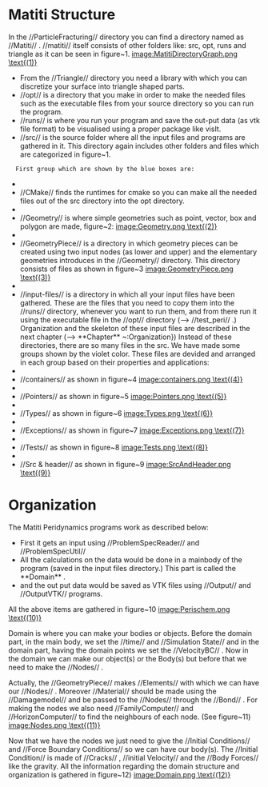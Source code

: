

=Matiti Structure= 
 
In the //ParticleFracturing//  directory you can find a directory named as //Matiti// . //matiti//  itself consists of other folders like: src, opt, runs and triangle as it can be seen in figure~1.
[[
  image:MatitiDirectoryGraph.png
  
  \text{(1)} 
]]
   
*  From the //Triangle//  directory you need a library with which you can discretize your surface into triangle shaped parts.      
*  //opt//  is a directory that you make in order to make the needed files such as the executable files from your source directory so you can run the program.   
*  //runs//  is where you run your program and save the out-put data (as vtk file format) to be visualised using a proper package like visIt.   
*  //src//  is the source folder where all the input files and programs are gathered in it. This directory again includes other folders and files which are categorized in figure~1. 
   First group which are shown by the blue boxes are:       
* 
*  //CMake//  finds the runtimes for cmake so you can make all the needed files out of the src directory into the opt directory.   
* 
*  //Geometry//  is where simple geometries such as point, vector, box and polygon are made, figure~2:  [[    image:Geometry.png        \text{(2)}   ]]   
* 
*  //GeometryPiece//  is a directory in which geometry pieces can be created using two input nodes (as lower and upper) and the elementary geometries introduces in the //Geometry//  directory. This directory consists of files as shown in figure~3  [[    image:GeometryPiece.png        \text{(3)}   ]]   
* 
*  //input-files//  is a directory in which all your input files have been gathered. These are the files that you need to copy them into the //runs//  directory, whenever you want to run them, and from there run it using the executable file in the //opt//  directory (--> //test_peri// .) Organization and the skeleton of these input files are described in the next chapter (--> **Chapter** ~:Organization})     Instead of these directories, there are so many files in the src. We have made some groups shown by the violet color. These files are devided and arranged in each group based on their properties and applications:      
* 
*  //containers//  as shown in figure~4  [[    image:containers.png        \text{(4)}   ]]   
* 
*  //Pointers//  as shown in figure~5  [[    image:Pointers.png        \text{(5)}   ]]   
* 
*  //Types//  as shown in figure~6  [[    image:Types.png        \text{(6)}   ]]   
* 
*  //Exceptions//  as shown in figure~7  [[    image:Exceptions.png        \text{(7)}   ]]   
* 
*  //Tests//  as shown in figure~8  [[    image:Tests.png        \text{(8)}   ]]   
* 
*  //Src & header//  as shown in figure~9  [[    image:SrcAndHeader.png        \text{(9)}   ]]     







=Organization=


The Matiti Peridynamics programs work as described below:
   
*  First it gets an input using //ProblemSpecReader//  and //ProblemSpecUtil//   
*  All the calculations on the data would be done in a mainbody of the program (saved in the input files directory.) This part is called the **Domain** .  
*  and the out put data would be saved as VTK files using //Output//  and //OutputVTK//  programs.   

All the above items are gathered in figure~10
[[
  image:Perischem.png
  
  \text{(10)} 
]]

Domain is where you can make your bodies or objects. Before the domain part, in the main body, we set the //time//  and //Simulation State//  and in the domain part, having the domain points we set the //VelocityBC// . Now in the domain we can make our object(s) or the Body(s) but before that we need to make the //Nodes// . 


Actually, the //GeometryPiece//  makes //Elements//  with which we can have our //Nodes// . Moreover //Material//  should be made using the //Damagemodel//  and be passed to the //Nodes//  through the //Bond// . For making the nodes we also need //FamilyComputer//  and //HorizonComputer//  to find the neighbours of each node. (See figure~11)
[[
  image:Nodes.png
  
  \text{(11)} 
]]

Now that we have the nodes we just need to give the //Initial Conditions//  and //Force Boundary Conditions//  so we can have our body(s). The //Initial Condition//  is made of //Cracks// , //initial Velocity//  and the //Body Forces//  like the gravity.
All the information regarding the domain structure and organization is gathered in figure~12)
[[
  image:Domain.png
  
  \text{(12)} 
]]




